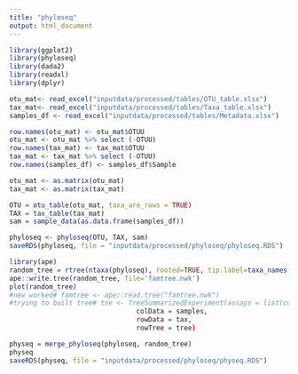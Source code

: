 ```yaml
---
title: "phyloseq"
output: html_document
---
```


```r
library(ggplot2)
library(phyloseq)
library(dada2)
library(readxl)
library(dplyr)

otu_mat<- read_excel("inputdata/processed/tables/OTU_table.xlsx")
tax_mat<- read_excel("inputdata/processed/tables/Taxa_table.xlsx")
samples_df <- read_excel("inputdata/processed/tables/Metadata.xlsx")

row.names(otu_mat) <- otu_mat$OTUU
otu_mat <- otu_mat %>% select (-OTUU)
row.names(tax_mat) <- tax_mat$OTUU
tax_mat <- tax_mat %>% select (-OTUU) 
row.names(samples_df) <- samples_df$Sample

otu_mat <- as.matrix(otu_mat)
tax_mat <- as.matrix(tax_mat)

OTU = otu_table(otu_mat, taxa_are_rows = TRUE)
TAX = tax_table(tax_mat)
sam = sample_data(as.data.frame(samples_df))

phyloseq <- phyloseq(OTU, TAX, sam)
saveRDS(phyloseq, file = "inputdata/processed/phyloseq/phyloseq.RDS")

library(ape)
random_tree = rtree(ntaxa(phyloseq), rooted=TRUE, tip.label=taxa_names(phyloseq))
ape::write.tree(random_tree, file='famtree.nwk')
plot(random_tree)
#new worked# famtree <- ape::read.tree("famtree.nwk")
#trying to built tree# tse <- TreeSummarizedExperiment(assays = list(counts = counts_trimmed),
                                colData = samples,
                                rowData = tax,
                                rowTree = tree)

physeq = merge_phyloseq(phyloseq, random_tree)
physeq
saveRDS(physeq, file = "inputdata/processed/phyloseq/physeq.RDS")
```

